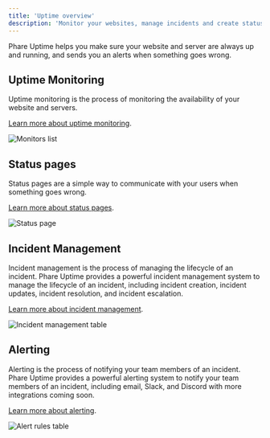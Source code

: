 ```yaml
---
title: 'Uptime overview'
description: 'Monitor your websites, manage incidents and create status pages'
---
```


Phare Uptime helps you make sure your website and server are always up and running, and sends you an alerts when something goes wrong.

## Uptime Monitoring

Uptime monitoring is the process of monitoring the availability of your website and servers.

[Learn more about uptime monitoring](/uptime/monitors).

<Frame type="glass">
  <img class="border rounded-lg" src="/images/uptime/overview/monitors-table.webp" alt="Monitors list" />
</Frame>

## Status pages

Status pages are a simple way to communicate with your users when something goes wrong.

[Learn more about status pages](/uptime/status-pages).

<Frame type="glass">
  <img class="border rounded-lg" src="/images/uptime/overview/status-page.webp" alt="Status page" />
</Frame>

## Incident Management

Incident management is the process of managing the lifecycle of an incident. Phare Uptime provides a powerful incident management system to manage the lifecycle of an incident, including incident creation, incident updates, incident resolution, and incident escalation.

[Learn more about incident management](/uptime/incident-management).

<Frame type="glass">
  <img class="border rounded-lg" src="/images/uptime/overview/incident-management-table.webp" alt="Incident management table" />
</Frame>

## Alerting

Alerting is the process of notifying your team members of an incident. Phare Uptime provides a powerful alerting system to notify your team members of an incident, including email, Slack, and Discord with more integrations coming soon.

[Learn more about alerting](/uptime/alerting).

<Frame type="glass">
  <img class="border rounded-lg" src="/images/uptime/overview/alert-rules-table.webp" alt="Alert rules table" />
</Frame>
